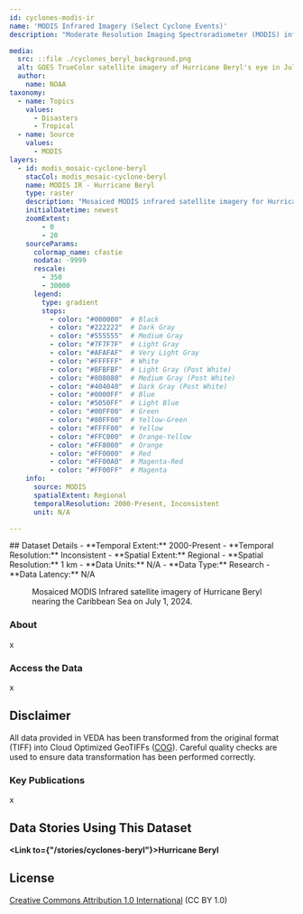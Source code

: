 ```yaml
---
id: cyclones-modis-ir
name: 'MODIS Infrared Imagery (Select Cyclone Events)'
description: "Moderate Resolution Imaging Spectroradiometer (MODIS) infrared satellite imagery for select cyclone events."

media:
  src: ::file ./cyclones_beryl_background.png
  alt: GOES TrueColor satellite imagery of Hurricane Beryl's eye in July of 2024.
  author: 
    name: NOAA 
taxonomy:
  - name: Topics
    values:
      - Disasters
      - Tropical
  - name: Source
    values:
      - MODIS
layers:
  - id: modis_mosaic-cyclone-beryl
    stacCol: modis_mosaic-cyclone-beryl
    name: MODIS IR - Hurricane Beryl
    type: raster
    description: "Mosaiced MODIS infrared satellite imagery for Hurricane Beryl."
    initialDatetime: newest
    zoomExtent:
        - 0
        - 20
    sourceParams:
      colormap_name: cfastie    
      nodata: -9999
      rescale:
        - 350
        - 30000
      legend:
        type: gradient
        stops:
          - color: "#000000"  # Black
          - color: "#222222"  # Dark Gray
          - color: "#555555"  # Medium Gray
          - color: "#7F7F7F"  # Light Gray
          - color: "#AFAFAF"  # Very Light Gray
          - color: "#FFFFFF"  # White
          - color: "#BFBFBF"  # Light Gray (Post White)
          - color: "#808080"  # Medium Gray (Post White)
          - color: "#404040"  # Dark Gray (Post White)
          - color: "#0000FF"  # Blue
          - color: "#5050FF"  # Light Blue
          - color: "#00FF00"  # Green
          - color: "#80FF00"  # Yellow-Green
          - color: "#FFFF00"  # Yellow
          - color: "#FFC000"  # Orange-Yellow
          - color: "#FF8000"  # Orange
          - color: "#FF0000"  # Red
          - color: "#FF00A0"  # Magenta-Red
          - color: "#FF00FF"  # Magenta
    info:
      source: MODIS
      spatialExtent: Regional
      temporalResolution: 2000-Present, Inconsistent
      unit: N/A

---
```

<Block>
  <Prose>
  ## Dataset Details
  - **Temporal Extent:** 2000-Present
  - **Temporal Resolution:** Inconsistent
  - **Spatial Extent:** Regional
  - **Spatial Resolution:** 1 km
  - **Data Units:** N/A
  - **Data Type:** Research
  - **Data Latency:** N/A
  </Prose>
<Figure>
  <Map
    center={[-62, 13.5]}
    zoom={5.25}
    datasetId='modis_mosaic-cyclone-beryl'
    layerId='modis_mosaic-cyclone-beryl'
    dateTime='2024-07-01'
  />
  <Caption
    attrAuthor='NASA'
    attrUrl='https://nasa.gov/'
  >
  Mosaiced MODIS Infrared satellite imagery of Hurricane Beryl nearing the Caribbean Sea on July 1, 2024.
  </Caption>
</Figure>
</Block>

<Block>
  <Prose>

  ### About

  x
  </Prose>
</Block>

<Block>
  <Prose>
  
  ### Access the Data

  x

  </Prose>
</Block>

<Block>
  <Prose>
  
  ## Disclaimer

  All data provided in VEDA has been transformed from the original format (TIFF) into Cloud Optimized GeoTIFFs ([COG](https://www.cogeo.org)). Careful quality checks are used to ensure data transformation has been performed correctly.  
  
  </Prose>
</Block>

<Block>
  <Prose>

  ### Key Publications
  
  x
  </Prose>
</Block>

<Block>
  <Prose>
  
  ## Data Stories Using This Dataset
  
  **<Link to={"/stories/cyclones-beryl"}>Hurricane Beryl</Link>**

  </Prose>
</Block>

<Block>
  <Prose>
  
  ## License
  
  [Creative Commons Attribution 1.0 International](https://creativecommons.org/publicdomain/zero/1.0/legalcode) (CC BY 1.0)

  </Prose>
</Block>